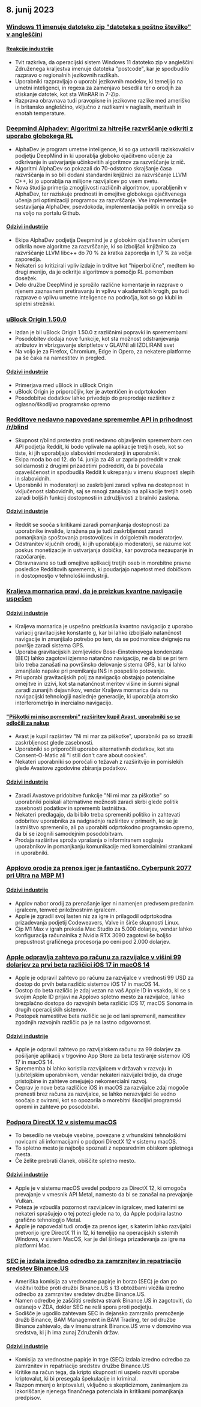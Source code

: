

<CallToAction />

<Steps>

## 8. junij 2023

### [Windows 11 imenuje datoteko zip "datoteka s poštno številko" v angleščini](https://twitter.com/JymFox/status/1665799627377975300)

#### [Reakcije industrije](http://news.ycombinator.com/item?id=36231313)

- Tvit razkriva, da operacijski sistem Windows 11 datoteko zip v angleščini Združenega kraljestva imenuje datoteka "postcode", kar je spodbudilo razpravo o regionalnih jezikovnih razlikah.
- Uporabniki razpravljajo o uporabi jezikovnih modelov, ki temeljijo na umetni inteligenci, in regexa za zamenjavo besedila ter o orodjih za stiskanje datotek, kot sta WinRAR in 7-Zip.
- Razprava obravnava tudi pravopisne in jezikovne razlike med ameriško in britansko angleščino, vključno z razlikami v naglasih, meritvah in enotah temperature.

### [Deepmind Alphadev: Algoritmi za hitrejše razvrščanje odkriti z uporabo globokega RL](https://www.nature.com/articles/s41586-023-06004-9)

- AlphaDev je program umetne inteligence, ki so ga ustvarili raziskovalci v podjetju DeepMind in ki uporablja globoko ojačitveno učenje za odkrivanje in ustvarjanje učinkovitih algoritmov za razvrščanje iz nič.
- Algoritmi AlphaDev so pokazali do 70-odstotno skrajšanje časa razvrščanja in so bili dodani standardni knjižnici za razvrščanje LLVM C++, ki jo uporablja na milijone razvijalcev po vsem svetu.
- Nova študija primerja zmogljivosti različnih algoritmov, uporabljenih v AlphaDev, ter raziskuje prednosti in omejitve globokega ojačitvenega učenja pri optimizaciji programov za razvrščanje. Vse implementacije sestavljanja AlphaDev, psevdokoda, implementacija politik in omrežja so na voljo na portalu Github.

#### [Odzivi industrije](http://news.ycombinator.com/item?id=36228125)

- Ekipa AlphaDev podjetja Deepmind je z globokim ojačitvenim učenjem odkrila nove algoritme za razvrščanje, ki so izboljšali knjižnico za razvrščanje LLVM libc++ do 70 % za kratka zaporedja in 1,7 % za večja zaporedja.
- Nekateri so kritizirali vpliv izdaje in trditve kot "hiperbolične", medtem ko drugi menijo, da je odkritje algoritmov s pomočjo RL pomemben dosežek.
- Delo družbe DeepMind je sprožilo različne komentarje in razprave o njenem zaznavnem pretiravanju in vplivu v akademskih krogih, pa tudi razprave o vplivu umetne inteligence na področja, kot so go klubi in spletni strežniki.

### [uBlock Origin 1.50.0](https://github.com/gorhill/uBlock/releases/tag/1.50.0)

- Izdan je bil uBlock Origin 1.50.0 z različnimi popravki in spremembami
- Posodobitev dodaja nove funkcije, kot sta možnost odstranjevanja atributov in vbrizgavanje skriptletov v GLAVNI ali IZOLIRANI svet
- Na voljo je za Firefox, Chromium, Edge in Opero, za nekatere platforme pa še čaka na namestitev in pregled.

#### [Odzivi industrije](http://news.ycombinator.com/item?id=36227411)

- Primerjava med uBlock in uBlock Origin
- uBlock Origin je priporočljiv, ker je avtentičen in odprtokoden
- Posodobitve dodatkov lahko privedejo do preprodaje razširitev z oglasno/škodljivo programsko opremo

### [Redditove nedavno napovedane spremembe API in prihodnost /r/blind](https://old.reddit.com/r/Blind/comments/13zr8h2/reddits_recently_announced_api_changes_and_the/)

- Skupnost r/blind protestira proti nedavno objavljenim spremembam cen API podjetja Reddit, ki bodo vplivale na aplikacije tretjih oseb, kot so tiste, ki jih uporabljajo slabovidni moderatorji in uporabniki.
- Ekipa moda bo od 12. do 14. junija za 48 ur zaprla podreddit v znak solidarnosti z drugimi prizadetimi podredditi, da bi povečala ozaveščenost in spodbudila Reddit k ukrepanju v imenu skupnosti slepih in slabovidnih.
- Uporabniki in moderatorji so zaskrbljeni zaradi vpliva na dostopnost in vključenost slabovidnih, saj se mnogi zanašajo na aplikacije tretjih oseb zaradi boljših funkcij dostopnosti in združljivosti z bralniki zaslona.

#### [Odzivi industrije](http://news.ycombinator.com/item?id=36231016)

- Reddit se sooča s kritikami zaradi pomanjkanja dostopnosti za uporabnike invalide, izražena pa je tudi zaskrbljenost zaradi pomanjkanja spoštovanja prostovoljcev in dolgoletnih moderatorjev.
- Odstranitev ključnih orodij, ki jih uporabljajo moderatorji, se razume kot poskus monetizacije in ustvarjanja dobička, kar povzroča nezaupanje in razočaranje.
- Obravnavane so tudi omejitve aplikacij tretjih oseb in morebitne pravne posledice Redditovih sprememb, ki poudarjajo napetost med dobičkom in dostopnostjo v tehnološki industriji.

### [Kraljeva mornarica pravi, da je preizkus kvantne navigacije uspešen](https://thequantuminsider.com/2023/06/06/royal-navy-says-quantum-navigation-test-a-success/)

#### [Odzivi industrije](http://news.ycombinator.com/item?id=36222625)

- Kraljeva mornarica je uspešno preizkusila kvantno navigacijo z uporabo variacij gravitacijske konstante g, kar bi lahko izboljšalo natančnost navigacije in zmanjšalo potrebo po tem, da se podmornice dvignejo na površje zaradi sistema GPS.
- Uporaba gravitacijskih zemljevidov Bose-Einsteinovega kondenzata (BEC) lahko zagotovi izjemno natančno navigacijo, ne da bi se pri tem bilo treba zanašati na površinsko delovanje sistema GPS, kar bi lahko zmanjšalo napake pri premikanju INS in pospešilo potovanje.
- Pri uporabi gravitacijskih polj za navigacijo obstajajo potencialne omejitve in izzivi, kot sta natančnost meritev višine in šumni signal zaradi zunanjih dejavnikov, vendar Kraljeva mornarica dela na navigacijski tehnologiji naslednje generacije, ki uporablja atomsko interferometrijo in inercialno navigacijo.

#### ["Piškotki mi niso pomembni" razširitev kupil Avast, uporabniki so se odločili za nakup](https://addons.mozilla.org/en-US/firefox/addon/i-dont-care-about-cookies/reviews/?score=1&utm_content=addons-manager-reviews-link&utm_medium=firefox-browser&utm_source=firefox-browser)

- Avast je kupil razširitev "Ni mi mar za piškotke", uporabniki pa so izrazili zaskrbljenost glede zasebnosti.
- Uporabniki so priporočili uporabo alternativnih dodatkov, kot sta Consent-O-Matic ali "I still don't care about cookies".
- Nekateri uporabniki so poročali o težavah z razširitvijo in pomislekih glede Avastove zgodovine zbiranja podatkov.

#### [Odzivi industrije](http://news.ycombinator.com/item?id=36233068)

- Zaradi Avastove pridobitve funkcije "Ni mi mar za piškotke" so uporabniki poiskali alternativne možnosti zaradi skrbi glede politik zasebnosti podatkov in sprememb lastništva.
- Nekateri predlagajo, da bi bilo treba spremeniti politiko in zahtevati odobritev uporabnika za nadgradnjo razširitev v primerih, ko se je lastništvo spremenilo, ali pa uporabiti odprtokodno programsko opremo, da bi se izognili samodejnim posodobitvam.
- Prodaja razširitve sproža vprašanja o informiranem soglasju uporabnikov in pomanjkanju komunikacije med komercialnimi strankami in uporabniki.

### [Applovo orodje za prenos iger je fantastično. Cyberpunk 2077 pri Ultra na MBP M1](https://twitter.com/isaacmarovitz/status/1666209780031971341)

#### [Odzivi industrije](http://news.ycombinator.com/item?id=36223927)

- Applov nabor orodij za prenašanje iger ni namenjen predvsem predanim igralcem, temveč priložnostnim igralcem.
- Apple je zgradil svoj lasten niz za igre in prilagodil odprtokodna prizadevanja podjetij Codeweavers, Valve in širše skupnosti Linux.
- Čip M1 Max v igrah prekaša Mac Studio za 5.000 dolarjev, vendar lahko konfiguracija računalnika z Nvidia RTX 3090 zagotovi še boljšo prepustnost grafičnega procesorja po ceni pod 2.000 dolarjev.

### [Apple odpravlja zahtevo po računu za razvijalce v višini 99 dolarjev za prvi beta različici iOS 17 in macOS 14](https://arstechnica.com/gadgets/2023/06/how-to-install-ios-17-and-macos-14-developer-betas-now-that-anyone-can-do-it/)

- Apple je odpravil zahtevo po računu za razvijalce v vrednosti 99 USD za dostop do prvih beta različic sistemov iOS 17 in macOS 14.
- Dostop do beta različic je zdaj vezan na vaš Apple ID in vsakdo, ki se s svojim Apple ID prijavi na Applovo spletno mesto za razvijalce, lahko brezplačno dostopa do razvojnih beta različic iOS 17, macOS Sonoma in drugih operacijskih sistemov.
- Postopek namestitve beta različic se je od lani spremenil, namestitev zgodnjih razvojnih različic pa je na lastno odgovornost.

#### [Odzivi industrije](http://news.ycombinator.com/item?id=36230839)

- Apple je odpravil zahtevo po razvijalskem računu za 99 dolarjev za pošiljanje aplikacij v trgovino App Store za beta testiranje sistemov iOS 17 in macOS 14.
- Sprememba bi lahko koristila razvijalcem v državah v razvoju in ljubiteljskim uporabnikom, vendar nekateri razvijalci trdijo, da druge pristojbine in zahteve omejujejo nekomercialni razvoj.
- Čeprav je nove beta različice iOS in macOS za razvijalce zdaj mogoče prenesti brez računa za razvijalce, se lahko nerazvijalci še vedno soočajo z ovirami, kot so opozorila o morebitni škodljivi programski opremi in zahteve po posodobitvi.

### [Podpora DirectX 12 v sistemu macOS](https://twitter.com/andytizer/status/1666131239575728130)

- To besedilo ne vsebuje vsebine, povezane z vrhunskimi tehnološkimi novicami ali informacijami o podpori DirectX 12 v sistemu macOS.
- To spletno mesto je najbolje spoznati z neposrednim obiskom spletnega mesta.
- Če želite prebrati članek, obiščite spletno mesto.

#### [Odzivi industrije](http://news.ycombinator.com/item?id=36222266)

- Apple je v sistemu macOS uvedel podporo za DirectX 12, ki omogoča prevajanje v vmesnik API Metal, namesto da bi se zanašal na prevajanje Vulkan.
- Poteza je vzbudila pozornost razvijalcev in igralcev, med katerimi se nekateri sprašujejo o tej potezi glede na to, da Apple podpira lastno grafično tehnologijo Metal.
- Apple je napovedal tudi orodje za prenos iger, s katerim lahko razvijalci pretvorijo igre DirectX 11 in 12, ki temeljijo na operacijskih sistemih Windows, v sistem MacOS, kar je del širšega prizadevanja za igre na platformi Mac.

### [SEC je izdala izredno odredbo za zamrznitev in repatriacijo sredstev Binance.US](https://www.kitco.com/news/2023-06-07/SEC-granted-emergency-restraining-order-to-freeze-repatriate-Binance-US-assets.html)

- Ameriška komisija za vrednostne papirje in borzo (SEC) je dan po vložitvi tožbe proti družbi Binance.US s 13 obtožbami vložila izredno odredbo za zamrznitev sredstev družbe Binance.US.
- Namen odredbe je zaščititi sredstva strank Binance.US in zagotoviti, da ostanejo v ZDA, dokler SEC ne reši spora proti podjetju.
- Sodišče je ugodilo zahtevam SEC in dejansko zamrznilo premoženje družb Binance, BAM Management in BAM Trading, ter od družbe Binance zahtevalo, da v imenu strank Binance.US vrne v domovino vsa sredstva, ki jih ima zunaj Združenih držav.

#### [Odzivi industrije](http://news.ycombinator.com/item?id=36235143)

- Komisija za vrednostne papirje in trge (SEC) izdala izredno odredbo za zamrznitev in repatriacijo sredstev družbe Binance.US
- Kritike na račun tega, da kripto skupnosti ni uspelo razviti uporabe kriptovalut, ki bi presegala špekulacije in kriminal.
- Razpon mnenj o kriptovaluti, vključno s skepticizmom, zanimanjem za izkoriščanje njenega finančnega potenciala in kritikami pomanjkanja predpisov.

</Steps>
